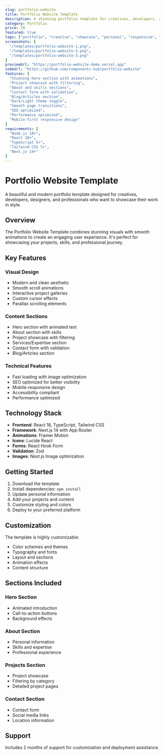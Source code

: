 ```yaml
---
slug: portfolio-website
title: Portfolio Website Template
description: A stunning portfolio template for creatives, developers, and professionals to showcase their work with beautiful animations and modern design.
category: Portfolio
price: 29
featured: true
tags: ["portfolio", "creative", "showcase", "personal", "responsive", "animations"]
screenshots: [
  "/templates/portfolio-website-1.png",
  "/templates/portfolio-website-2.png",
  "/templates/portfolio-website-3.png"
]
previewUrl: "https://portfolio-website-demo.vercel.app"
codeUrl: "https://github.com/components-hub/portfolio-website"
features: [
  "Stunning hero section with animations",
  "Project showcase with filtering",
  "About and skills sections",
  "Contact form with validation",
  "Blog/Articles section",
  "Dark/Light theme toggle",
  "Smooth page transitions",
  "SEO optimized",
  "Performance optimized",
  "Mobile-first responsive design"
]
requirements: [
  "Node.js 18+",
  "React 18+",
  "TypeScript 5+",
  "Tailwind CSS 3+",
  "Next.js 14+"
]
---
```


# Portfolio Website Template

A beautiful and modern portfolio template designed for creatives, developers, designers, and professionals who want to showcase their work in style.

## Overview

The Portfolio Website Template combines stunning visuals with smooth animations to create an engaging user experience. It's perfect for showcasing your projects, skills, and professional journey.

## Key Features

### Visual Design
- Modern and clean aesthetic
- Smooth scroll animations
- Interactive project galleries
- Custom cursor effects
- Parallax scrolling elements

### Content Sections
- Hero section with animated text
- About section with skills
- Project showcase with filtering
- Services/Expertise section
- Contact form with validation
- Blog/Articles section

### Technical Features
- Fast loading with image optimization
- SEO optimized for better visibility
- Mobile-responsive design
- Accessibility compliant
- Performance optimized

## Technology Stack

- **Frontend**: React 18, TypeScript, Tailwind CSS
- **Framework**: Next.js 14 with App Router
- **Animations**: Framer Motion
- **Icons**: Lucide React
- **Forms**: React Hook Form
- **Validation**: Zod
- **Images**: Next.js Image optimization

## Getting Started

1. Download the template
2. Install dependencies: `npm install`
3. Update personal information
4. Add your projects and content
5. Customize styling and colors
6. Deploy to your preferred platform

## Customization

The template is highly customizable:
- Color schemes and themes
- Typography and fonts
- Layout and sections
- Animation effects
- Content structure

## Sections Included

### Hero Section
- Animated introduction
- Call-to-action buttons
- Background effects

### About Section
- Personal information
- Skills and expertise
- Professional experience

### Projects Section
- Project showcase
- Filtering by category
- Detailed project pages

### Contact Section
- Contact form
- Social media links
- Location information

## Support

Includes 2 months of support for customization and deployment assistance. 